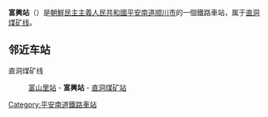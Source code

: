 {{unreferenced|time=2015-01-27T14:36:08+00:00}}
{{朝鮮半島車站資訊
|公司色 = blue
|文字色 = 
|站名 = 富興站
|圖片 = 
|pxl = 
|圖片說明 =
|前一站 = [[富山里站|富山里]]
|前一站距離 = 1.9
|後一站距離 = 1.9
|後一站 = [[直洞煤矿站|直洞煤矿]]
|所屬路線 = [[直洞煤矿线|直洞煤矿线]]
|距離 = 6.6
|起點站 = [[大乾站|大乾]]
|諺文 = 부흥역
|朝鮮漢字 = 富興驛
|文觀部式 = Buheung-yeok
|馬-賴式 = Puhŭng-yŏk
|副站名 = 
|車站編號 = 
|停站路線數 = 
|所屬公司 = [[朝鮮民主主義人民共和國鐵道省|朝鮮民主主義人民共和國鐵道省]]
|所在地 =[[平安南道|平安南道]][[顺川市|顺川市]]
|車站構造 = 地面车站
|月台配置 = 
|啟用年月日 =
|廢站年月日 = 
|上下車人次 = 
|統計年度 = 
|轉車 = 
|備註 = 
|全寬備註 = 
}}

'''富興站'''（{{lang-ko|부흥역}}）是[[朝鮮民主主義人民共和國|朝鮮民主主義人民共和國]][[平安南道|平安南道]][[顺川市|顺川市]]的一個鐵路車站，属于[[直洞煤矿线|直洞煤矿线]]。

==邻近车站==
直洞煤矿线
:[[富山里站|富山里站]] - '''富興站''' - [[直洞煤矿站|直洞煤矿站]]

{{朝鲜铁路小作品}}

{{直洞煤矿线}}

[[Category:平安南道鐵路車站|Category:平安南道鐵路車站]]